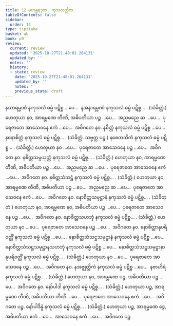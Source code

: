 ```yaml
---
title: 12 မဟန္တရဒုက, ကုသလတ္တိက
tableOfContents: false
sidebar:
  order: 13
type: tipitaka
basket: ab
book: p9
review:
  current: review
  updated: '2025-10-27T21:48:01.264131'
  updated_by: ''
  notes: ''
  history:
  - state: review
    date: '2025-10-27T21:48:01.264131'
    updated_by: ''
    notes: ''
    previous_state: draft
---
```



<ReviewStatus review={frontmatter.review} showDetails={true} />

<HypothesisAnnotation frontmatter={frontmatter} />

<DynamicBreadcrumb />

<Division number="56" book="p9" e="ch" v="40" p="116">

<Paragraph number="146" book="p9">
နသာရမ္မဏံ နကုသလံ ဓမ္မံ ပဋိစ္စ …ပေ…  နအနာရမ္မဏံ နကုသလံ ဓမ္မံ ပဋိစ္စ… . (သံခိတ္တံ.)
</Paragraph>

<Paragraph number="147" book="p9">
ဟေတုယာ နဝ, အာရမ္မဏေ တီဏိ, အဓိပတိယာ ပဉ္စ …ပေ…  အညမညေ ဆ …ပေ…  ပုရေဇာတေ အာသေဝနေ ဧကံ …ပေ…  အဝိဂတေ နဝ.
</Paragraph>

</Division>
<Division number="57" book="p9" e="ch" v="40" p="116">

<Paragraph number="148" book="p9">
နစိတ္တံ နကုသလံ ဓမ္မံ ပဋိစ္စ …ပေ…  နနောစိတ္တံ နကုသလံ ဓမ္မံ ပဋိစ္စ… . (သံခိတ္တံ. သဗ္ဗတ္ထ ပဉ္စ.)
</Paragraph>

</Division>
<Division number="58" book="p9" e="ch" v="40" p="116">

<Paragraph number="149" book="p9">
နစေတသိကံ နကုသလံ ဓမ္မံ ပဋိစ္စ… . (သံခိတ္တံ.)
</Paragraph>

<Paragraph number="150" book="p9">
ဟေတုယာ နဝ …ပေ…  ပုရေဇာတေ အာသေဝနေ ပဉ္စ …ပေ…  အဝိဂတေ နဝ.
</Paragraph>

</Division>
<Division number="59" book="p9" e="ch" v="40" p="116">

<Paragraph number="151" book="p9">
နစိတ္တသမ္ပယုတ္တံ နကုသလံ ဓမ္မံ ပဋိစ္စ… . (သံခိတ္တံ.)
</Paragraph>

<Paragraph number="152" book="p9">
ဟေတုယာ နဝ, အာရမ္မဏေ တီဏိ, အဓိပတိယာ ပဉ္စ …ပေ…  အညမညေ ဆ …ပေ…  ပုရေဇာတေ အာသေဝနေ ဧကံ …ပေ…  အဝိဂတေ နဝ.
</Paragraph>

</Division>
<Division number="60" book="p9" e="ch" v="40" p="116">

<Paragraph number="153" book="p9">
နစိတ္တသံသဋ္ဌံ နကုသလံ ဓမ္မံ ပဋိစ္စ… . (သံခိတ္တံ.)
</Paragraph>

<Paragraph number="154" book="p9">
ဟေတုယာ နဝ, အာရမ္မဏေ တီဏိ, အဓိပတိယာ ပဉ္စ …ပေ…  အညမညေ ဆ …ပေ…  ပုရေဇာတေ အာသေဝနေ ဧကံ …ပေ…  အဝိဂတေ နဝ.
</Paragraph>

</Division>
<Division number="61" book="p9" e="ch" v="40" p="116">

<Paragraph number="155" book="p9">
နောစိတ္တသမုဋ္ဌာနံ နကုသလံ ဓမ္မံ ပဋိစ္စ… . (သံခိတ္တံ.)
</Paragraph>

<Paragraph number="156" book="p9">
ဟေတုယာ နဝ, အာရမ္မဏေ နဝ, အဓိပတိယာ ပဉ္စ …ပေ…  ပုရေဇာတေ အာသေဝနေ ပဉ္စ …ပေ…  အဝိဂတေ နဝ.
</Paragraph>

</Division>
<Division number="62" book="p9" e="ch" v="40" p="116">

<Paragraph number="157" book="p9">
နောစိတ္တသဟဘုံ နကုသလံ ဓမ္မံ ပဋိစ္စ… . (သံခိတ္တံ.)
</Paragraph>

<Paragraph number="158" book="p9">
ဟေတုယာ နဝ …ပေ…  ပုရေဇာတေ အာသေဝနေ ပဉ္စ …ပေ…  အဝိဂတေ နဝ.
</Paragraph>

</Division>
<Division number="63" book="p9" e="ch" v="40" p="116">

<Paragraph number="159" book="p9">
နောစိတ္တာနုပရိဝတ္တိံ နကုသလံ ဓမ္မံ ပဋိစ္စ …ပေ… . နောစိတ္တသံသဋ္ဌသမုဋ္ဌာနံ နကုသလံ ဓမ္မံ ပဋိစ္စ …ပေ…  နောစိတ္တသံသဋ္ဌသမုဋ္ဌာနသဟဘုံ နကုသလံ ဓမ္မံ ပဋိစ္စ …ပေ…  နောစိတ္တသံသဋ္ဌသမုဋ္ဌာနာနုပရိဝတ္တိံ နကုသလံ ဓမ္မံ ပဋိစ္စ… . (သံခိတ္တံ.)
</Paragraph>

<Paragraph number="160" book="p9">
ဟေတုယာ နဝ …ပေ…  ပုရေဇာတေ အာသေဝနေ ပဉ္စ …ပေ…  အဝိဂတေ နဝ.
</Paragraph>

</Division>
<Division number="64" book="p9" e="ch" v="40" p="116">

<Paragraph number="161" book="p9">
နအဇ္ဈတ္တိကံ နကုသလံ ဓမ္မံ ပဋိစ္စ …ပေ…  နဗာဟိရံ နကုသလံ ဓမ္မံ ပဋိစ္စ… . (သံခိတ္တံ.)
</Paragraph>

<Paragraph number="162" book="p9">
ဟေတုယာ နဝ, အာရမ္မဏေ ပဉ္စ, အဓိပတိယာ ပဉ္စ …ပေ…  အဝိဂတေ နဝ.
</Paragraph>

</Division>
<Division number="65" book="p9" e="ch" v="40" p="116">

<Paragraph number="163" book="p9">
နော်ပါဒါ နကုသလံ ဓမ္မံ ပဋိစ္စ… . (သံခိတ္တံ.)
</Paragraph>

<Paragraph number="164" book="p9">
ဟေတုယာ ပဉ္စ, အာရမ္မဏေ တီဏိ, အဓိပတိယာ တီဏိ …ပေ…  ပုရေဇာတေ အာသေဝနေ ဧကံ …ပေ…  အဝိဂတေ ပဉ္စ.
</Paragraph>

</Division>
<Division number="66" book="p9" e="ch" v="40" p="116">

<Paragraph number="165" book="p9">
နော်ပါဒိန္နံ နကုသလံ ဓမ္မံ ပဋိစ္စ… . (သံခိတ္တံ.)
</Paragraph>

<Paragraph number="166" book="p9">
ဟေတုယာ ပဉ္စ, အာရမ္မဏေ ဒွေ, အဓိပတိယာ ဧကံ …ပေ…  အာသေဝနေ ဧကံ …ပေ…  အဝိဂတေ ပဉ္စ.
</Paragraph>
</Division>